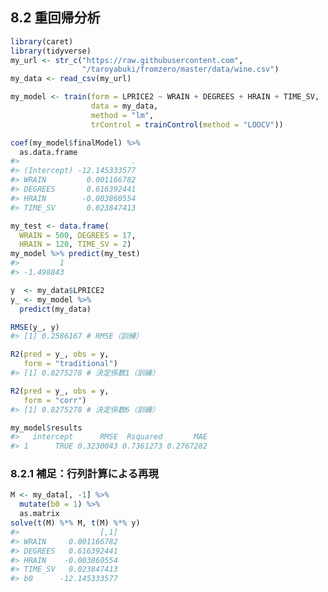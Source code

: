 ## 8.2 重回帰分析

```r
library(caret)
library(tidyverse)
my_url <- str_c("https://raw.githubusercontent.com",
                "/taroyabuki/fromzero/master/data/wine.csv")
my_data <- read_csv(my_url)

my_model <- train(form = LPRICE2 ~ WRAIN + DEGREES + HRAIN + TIME_SV,
                  data = my_data,
                  method = "lm",
                  trControl = trainControl(method = "LOOCV"))
```

```r
coef(my_model$finalModel) %>%
  as.data.frame
#>                         .
#> (Intercept) -12.145333577
#> WRAIN         0.001166782
#> DEGREES       0.616392441
#> HRAIN        -0.003860554
#> TIME_SV       0.023847413
```

```r
my_test <- data.frame(
  WRAIN = 500, DEGREES = 17,
  HRAIN = 120, TIME_SV = 2)
my_model %>% predict(my_test)
#>         1 
#> -1.498843 
```

```r
y  <- my_data$LPRICE2
y_ <- my_model %>%
  predict(my_data)

RMSE(y_, y)
#> [1] 0.2586167 # RMSE（訓練）

R2(pred = y_, obs = y,
   form = "traditional")
#> [1] 0.8275278 # 決定係数1（訓練）

R2(pred = y_, obs = y,
   form = "corr")
#> [1] 0.8275278 # 決定係数6（訓練）
```

```r
my_model$results
#>   intercept      RMSE  Rsquared       MAE
#> 1      TRUE 0.3230043 0.7361273 0.2767282
```

### 8.2.1 補足：行列計算による再現

```r
M <- my_data[, -1] %>%
  mutate(b0 = 1) %>%
  as.matrix
solve(t(M) %*% M, t(M) %*% y)
#>                  [,1]
#> WRAIN     0.001166782
#> DEGREES   0.616392441
#> HRAIN    -0.003860554
#> TIME_SV   0.023847413
#> b0      -12.145333577
```

